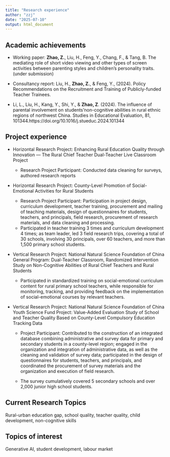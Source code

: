 ---
title: "Research experience"
author: "zzj"
date: "2025-07-10"
output: html_document
---
## Academic achievements

-   Working paper: **Zhao, Z.**, Liu, H., Feng, Y., Chang, F., & Tang, B. The mediating role of short video viewing and other types of screen activities between parenting styles and children’s personality traits.(under submission)

-   Consultancy report: Liu, H., **Zhao, Z.**, & Feng, Y., (2024). Policy Recommendations on the Recruitment and Training of Publicly-funded Teacher Trainees.

-   Li, L., Liu, H., Kang, Y., Shi, Y., & **Zhao, Z**. (2024). The influence of parental involvement on students’non-cognitive abilities in rural ethnic regions of northwest China. Studies in Educational Evaluation, 81, 101344.https://doi.org/10.1016/j.stueduc.2024.101344


## Project experience

-  Horizontal Research Project: Enhancing Rural Education Quality through Innovation — The Rural Chief Teacher Dual-Teacher Live Classroom Project

    -  Research Project Participant: Conducted data cleaning for surveys, authored research reports
    
-  Horizontal Research Project: County-Level Promotion of Social-Emotional Activities for Rural Students

    -  Research Project Participant: Participation in project design, curriculum development, teacher training, procurement and mailing of teaching materials, design of questionnaires for students, teachers, and principals, field research, procurement of research materials, and data cleaning and processing.
    -  Participated in teacher training 3 times and curriculum development 4 times; as team leader, led 3 field research trips, covering a total of 30 schools, involving 30 principals, over 60 teachers, and more than 1,500 primary school students.
    
- Vertical Research Project: National Natural Science Foundation of China General Program: Dual-Teacher Classroom, Randomized Intervention Study on Non-Cognitive Abilities of Rural Chief Teachers and Rural Students

    -  Participated in standardized training on social-emotional curriculum content for rural primary school teachers, while responsible for monitoring, tracking, and providing feedback on the implementation of social-emotional courses by relevant teachers.
    
- Vertical Research Project: National Natural Science Foundation of China Youth Science Fund Project: Value-Added Evaluation Study of School and Teacher Quality Based on County-Level Compulsory Education Tracking Data

    -  Project Participant: Contributed to the construction of an integrated database combining administrative and survey data for primary and secondary students in a county-level region; engaged in the organization and integration of administrative data, as well as the cleaning and validation of survey data; participated in the design of questionnaires for students, teachers, and principals, and coordinated the procurement of survey materials and the organization and execution of field research.
    
    - The survey cumulatively covered 5 secondary schools and over 2,000 junior high school students.
    
##  Current Research Topics
Rural-urban education gap, school quality, teacher quality, child development, non-cognitive skills

##  Topics of interest
Generative AI, student development, labour market